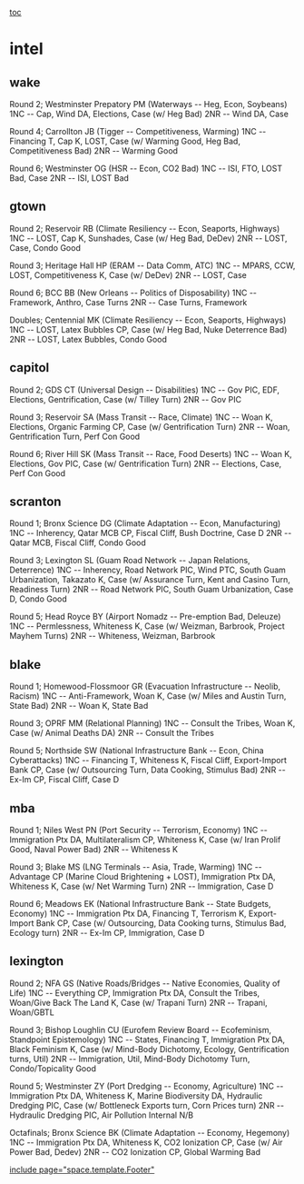 [[toc]]
=intel= 
==wake== 

Round 2; Westminster Prepatory PM (Waterways -- Heg, Econ, Soybeans)
1NC -- Cap, Wind DA, Elections, Case (w/ Heg Bad)
2NR -- Wind DA, Case

Round 4; Carrollton JB (Tigger -- Competitiveness, Warming)
1NC -- Financing T, Cap K, LOST, Case (w/ Warming Good, Heg Bad, Competitiveness Bad)
2NR -- Warming Good

Round 6; Westminster OG (HSR -- Econ, CO2 Bad)
1NC -- ISI, FTO, LOST Bad, Case
2NR -- ISI, LOST Bad

==gtown== 

Round 2; Reservoir RB (Climate Resiliency -- Econ, Seaports, Highways)
1NC -- LOST, Cap K, Sunshades, Case (w/ Heg Bad, DeDev)
2NR -- LOST, Case, Condo Good

Round 3; Heritage Hall HP (ERAM -- Data Comm, ATC)
1NC -- MPARS, CCW, LOST, Competitiveness K, Case (w/ DeDev)
2NR -- LOST, Case

Round 6; BCC BB (New Orleans -- Politics of Disposability)
1NC -- Framework, Anthro, Case Turns
2NR -- Case Turns, Framework

Doubles; Centennial MK (Climate Resiliency -- Econ, Seaports, Highways)
1NC -- LOST, Latex Bubbles CP, Case (w/ Heg Bad, Nuke Deterrence Bad)
2NR -- LOST, Latex Bubbles, Condo Good

==capitol== 

Round 2; GDS CT (Universal Design -- Disabilities)
1NC -- Gov PIC, EDF, Elections, Gentrification, Case (w/ Tilley Turn)
2NR -- Gov PIC

Round 3; Reservoir SA (Mass Transit -- Race, Climate)
1NC -- Woan K, Elections, Organic Farming CP, Case (w/ Gentrification Turn)
2NR -- Woan, Gentrification Turn, Perf Con Good

Round 6; River Hill SK (Mass Transit -- Race, Food Deserts)
1NC -- Woan K, Elections, Gov PIC, Case (w/ Gentrification Turn)
2NR -- Elections, Case, Perf Con Good

==scranton== 

Round 1; Bronx Science DG (Climate Adaptation -- Econ, Manufacturing)
1NC -- Inherency, Qatar MCB CP, Fiscal Cliff, Bush Doctrine, Case D
2NR -- Qatar MCB, Fiscal Cliff, Condo Good

Round 3; Lexington SL (Guam Road Network -- Japan Relations, Deterrence)
1NC -- Inherency, Road Network PIC, Wind PTC, South Guam Urbanization, Takazato K, Case (w/ Assurance Turn, Kent and Casino Turn, Readiness Turn)
2NR -- Road Network PIC, South Guam Urbanization, Case D, Condo Good

Round 5; Head Royce BY (Airport Nomadz -- Pre-emption Bad, Deleuze)
1NC -- Permlessness, Whiteness K, Case (w/ Weizman, Barbrook, Project Mayhem Turns)
2NR -- Whiteness, Weizman, Barbrook

==blake== 

Round 1; Homewood-Flossmoor GR (Evacuation Infrastructure -- Neolib, Racism)
1NC -- Anti-Framework, Woan K, Case (w/ Miles and Austin Turn, State Bad)
2NR -- Woan K, State Bad

Round 3; OPRF MM (Relational Planning)
1NC -- Consult the Tribes, Woan K, Case (w/ Animal Deaths DA)
2NR -- Consult the Tribes

Round 5; Northside SW (National Infrastructure Bank -- Econ, China Cyberattacks)
1NC -- Financing T, Whiteness K, Fiscal Cliff, Export-Import Bank CP, Case (w/ Outsourcing Turn, Data Cooking, Stimulus Bad)
2NR -- Ex-Im CP, Fiscal Cliff, Case D

==mba== 

Round 1; Niles West PN (Port Security -- Terrorism, Economy)
1NC -- Immigration Ptx DA, Multilateralism CP, Whiteness K, Case (w/ Iran Prolif Good, Naval Power Bad)
2NR -- Whiteness K

Round 3; Blake MS (LNG Terminals -- Asia, Trade, Warming)
1NC -- Advantage CP (Marine Cloud Brightening + LOST), Immigration Ptx DA, Whiteness K, Case (w/ Net Warming Turn)
2NR -- Immigration, Case D

Round 6; Meadows EK (National Infrastructure Bank -- State Budgets, Economy)
1NC -- Immigration Ptx DA, Financing T, Terrorism K, Export-Import Bank CP, Case (w/ Outsourcing, Data Cooking turns, Stimulus Bad, Ecology turn)
2NR -- Ex-Im CP, Immigration, Case D

==lexington== 

Round 2; NFA GS (Native Roads/Bridges -- Native Economies, Quality of Life)
1NC -- Everything CP, Immigration Ptx DA, Consult the Tribes, Woan/Give Back The Land K, Case (w/ Trapani Turn)
2NR -- Trapani, Woan/GBTL

Round 3; Bishop Loughlin CU (Eurofem Review Board -- Ecofeminism, Standpoint Epistemology)
1NC -- States, Financing T, Immigration Ptx DA, Black Feminism K, Case (w/ Mind-Body Dichotomy, Ecology, Gentrification turns, Util)
2NR -- Immigration, Util, Mind-Body Dichotomy Turn, Condo/Topicality Good

Round 5; Westminster ZY (Port Dredging -- Economy, Agriculture)
1NC -- Immigration Ptx DA, Whiteness K, Marine Biodiversity DA, Hydraulic Dredging PIC, Case (w/ Bottleneck Exports turn, Corn Prices turn)
2NR -- Hydraulic Dredging PIC, Air Pollution Internal N/B

Octafinals; Bronx Science BK (Climate Adaptation -- Economy, Hegemony)
1NC -- Immigration Ptx DA, Whiteness K, CO2 Ionization CP, Case (w/ Air Power Bad, Dedev)
2NR -- CO2 Ionization CP, Global Warming Bad


[[include page="space.template.Footer"]]